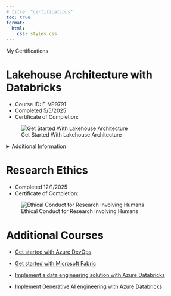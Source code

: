 ```yaml
---
# title: "certifications"
toc: true
format:
  html:
    css: styles.css
---
```


<div class="centered-title">My Certifications</div>

# Lakehouse Architecture with Databricks

* Course ID: E-VP9791
* Completed 5/5/2025
* Certificate of Completion:

![Get Started With Lakehouse Architecture](../outputs/databricks_certificate.png)


<details>
<summary>Additional Information </summary>

<!--See https://customer-academy.databricks.com/learn/mycourses to view the course-->

* See the course here: <https://www.databricks.com/learn/training/get-started-lakehouse-architecture#data-video>
* Learning Objectives:

> Describe the available compute options for workloads performed on the databricks data intelligence platform

> List the products and features databricks offers for different data-centric needs within the databricks platform

> Navigate the databricks workspace UI

> Develop an agreed upon set of terminology and concepts for discussing Lakehouse Architecture

> Define the framework of a modern data and AI platform

> Explain the range of functions, capabilities, and use cases for data lakehouses within enterprise businesses.

> Describe the rules that make up the guiding philosophy behind a data lakehouse architecture

> Use the guiding princples of the lakehouse architecture to verify that your organizations data strategy aligns with the vision of the Databricks Data Intelligence Platform.

> Identify the componenets of a lakehouse architecture by reviewing available reference architecture for your given cloud implementation.

> Differentiate between the different roles and responsibilities of Databricks Data Intelligence platform features and products and those provided by the cloud service provider in a lakehouse architecture.

> Describe the well-architected framework adopted by the three largest cloud service providers.

> Explain how Databricks has adapted and built upon the cloud well-architected framework for the well-architected lakehouse framework.

> List the seven pillars of the well-architected lakehouse framework.

</details>


# Research Ethics

* Completed 12/1/2025
* Certificate of Completion:

![Ethical Conduct for Research Involving Humans](../outputs/tcps2_core_certificate.png)

# Additional Courses

* [Get started with Azure DevOps](https://learn.microsoft.com/en-us/training/paths/evolve-your-devops-practices/)

* [Get started with Microsoft Fabric](https://learn.microsoft.com/en-us/training/paths/get-started-fabric/)

* [Implement a data engineering solution with Azure Databricks](https://learn.microsoft.com/en-us/training/paths/azure-databricks-data-engineer/)

* [Implement Generative AI engineering with Azure Databricks](https://learn.microsoft.com/en-us/training/paths/implement-generative-ai-engineering-azure-databricks/)

